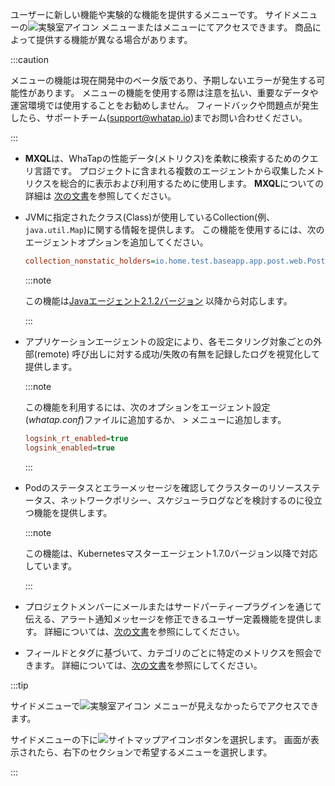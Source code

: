 ユーザーに新しい機能や実験的な機能を提供するメニューです。 サイドメニューの![実験室アイコン](/img/ic-laboratory.svg) <Cmdname sid="side_lab" className="uitext" />メニューまたは<Cmdname sid="sitemap" className="uitext" />メニューにてアクセスできます。 商品によって提供する機能が異なる場合があります。

:::caution

<Cmdname sid="side_lab" className="uitext" />メニューの機能は現在開発中のベータ版であり、予期しないエラーが発生する可能性があります。 <Cmdname sid="side_lab" className="uitext" />メニューの機能を使用する際は注意を払い、重要なデータや運営環境では使用することをお勧めしません。 フィードバックや問題点が発生したら、サポートチーム([support@whatap.io](mailto:support@whatap.io))までお問い合わせください。

:::

<Xclude product="npm">

- <Cmdname sid="side_tagFlex" className="uitext" />

  **MXQL**は、WhaTapの性能データ(メトリクス)を柔軟に検索するためのクエリ言語です。 プロジェクトに含まれる複数のエージェントから収集したメトリクスを総合的に表示および利用するために使用します。 **MXQL**についての詳細は [次の文書](../mxql/mxql-overview)を参照してください。

</Xclude>

<InDoc product="java">

- <Cmdname sid="side_collectionMap" className="uitext" />

  JVMに指定されたクラス(Class)が使用しているCollection(例、`java.util.Map`)に関する情報を提供します。 この機能を使用するには、次のエージェントオプションを追加してください。

  ```ini title="whatap.conf"
  collection_nonstatic_holders=io.home.test.baseapp.app.post.web.PostResource
  ```

  :::note

  この機能は[Javaエージェント2.1.2バージョン](../release-notes/java/java-2_1_2#collectionmonitor) 以降から対応します。

  :::

</InDoc>

<InDoc product="java">

- <Cmdname sid="side_remoteAccessStatus" className="uitext" />

  アプリケーションエージェントの設定により、各モニタリング対象ごとの外部(remote) 呼び出しに対する成功/失敗の有無を記録したログを視覚化して提供します。

  :::note

  この機能を利用するには、次のオプションをエージェント設定(*whatap.conf*)ファイルに追加するか、<Cmdname sid="side_management" className="uitext" /> > <Cmdname sid="side_agentSetting" className="uitext" />メニューに追加します。

  ```ini title="whatap.conf"
  logsink_rt_enabled=true
  logsink_enabled=true
  ```

  :::

</InDoc>

<InDoc product="kubernetes">

- <Cmdname sid="side_pendingPod" className="uitext" />

  Podのステータスとエラーメッセージを確認してクラスターのリソースステータス、ネットワークポリシー、スケジューラログなどを検討するのに役立つ機能を提供します。

  :::note

  この機能は、Kubernetesマスターエージェント1.7.0バージョン以降で対応しています。

  :::

</InDoc>

<InDoc product="server,kubernetes,oracle,mssql,tibero,altibase,cubrid">

- <Cmdname sid="side_alertTemplate" className="uitext" />

  プロジェクトメンバーにメールまたはサードパーティープラグインを通じて伝える、アラート通知メッセージを修正できるユーザー定義機能を提供します。 詳細については、[次の文書](set-notification-message)を参照にしてください。

</InDoc>

<InDoc product="browser,npm">

- <Cmdname sid="side_metricsSearch" className="uitext" />

  フィールドとタグに基づいて、カテゴリのごとに特定のメトリクスを照会できます。 詳細については、[次の文書](metrics-search)を参照にしてください。

</InDoc>

:::tip

サイドメニューで![実験室アイコン](/img/ic-laboratory.svg) <Cmdname sid="side_lab" className="uitext" />メニューが見えなかったら<Cmdname sid="sitemap" className="uitext" />でアクセスできます。

<ImgLang img="main-ui-sitemap.png" desc="サイトマップ" />

サイドメニューの下に![サイトマップアイコン](/img/ic-sitemap.svg)ボタンを選択します。 <Cmdname sid="sitemap" className="uitext" />画面が表示されたら、右下の<Cmdname sid="side_lab" className="uitext" />セクションで希望するメニューを選択します。

:::
